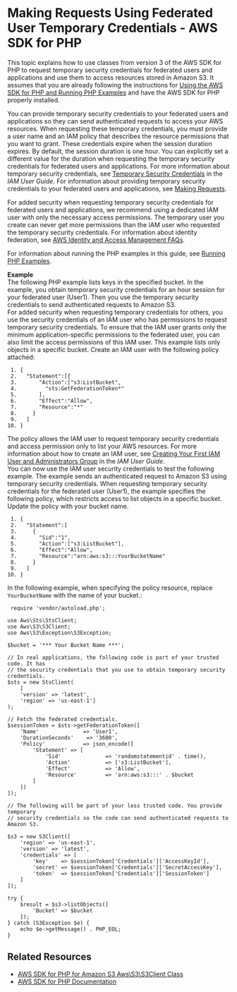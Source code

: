 # Making Requests Using Federated User Temporary Credentials \- AWS SDK for PHP<a name="AuthUsingTempFederationTokenPHP"></a>

This topic explains how to use classes from version 3 of the AWS SDK for PHP to request temporary security credentials for federated users and applications and use them to access resources stored in Amazon S3\. It assumes that you are already following the instructions for [Using the AWS SDK for PHP and Running PHP Examples](UsingTheMPphpAPI.mdx) and have the AWS SDK for PHP properly installed\. 

You can provide temporary security credentials to your federated users and applications so they can send authenticated requests to access your AWS resources\. When requesting these temporary credentials, you must provide a user name and an IAM policy that describes the resource permissions that you want to grant\. These credentials expire when the session duration expires\. By default, the session duration is one hour\. You can explicitly set a different value for the duration when requesting the temporary security credentials for federated users and applications\. For more information about temporary security credentials, see [Temporary Security Credentials](https://docs.aws.amazon.com/IAM/latest/UserGuide/id_credentials_temp.html) in the *IAM User Guide*\. For information about providing temporary security credentials to your federated users and applications, see [Making Requests](MakingRequests.mdx)\.

For added security when requesting temporary security credentials for federated users and applications, we recommend using a dedicated IAM user with only the necessary access permissions\. The temporary user you create can never get more permissions than the IAM user who requested the temporary security credentials\. For information about identity federation, see [AWS Identity and Access Management FAQs](https://aws.amazon.com/iam/faqs/#What_are_the_best_practices_for_using_temporary_security_credentials)\.

For information about running the PHP examples in this guide, see [Running PHP Examples](UsingTheMPphpAPI.mdx#running-php-samples)\.

**Example**  
The following PHP example lists keys in the specified bucket\. In the example, you obtain temporary security credentials for an hour session for your federated user \(User1\)\. Then you use the temporary security credentials to send authenticated requests to Amazon S3\.   
For added security when requesting temporary credentials for others, you use the security credentials of an IAM user who has permissions to request temporary security credentials\. To ensure that the IAM user grants only the minimum application\-specific permissions to the federated user, you can also limit the access permissions of this IAM user\. This example lists only objects in a specific bucket\. Create an IAM user with the following policy attached:   

```
 1. {
 2.   "Statement":[{
 3.       "Action":["s3:ListBucket",
 4.         "sts:GetFederationToken*"
 5.       ],
 6.       "Effect":"Allow",
 7.       "Resource":"*"
 8.     }
 9.   ]
10. }
```
The policy allows the IAM user to request temporary security credentials and access permission only to list your AWS resources\. For more information about how to create an IAM user, see [Creating Your First IAM User and Administrators Group](https://docs.aws.amazon.com/IAM/latest/UserGuide/getting-started_create-admin-group.html) in the *IAM User Guide*\.   
You can now use the IAM user security credentials to test the following example\. The example sends an authenticated request to Amazon S3 using temporary security credentials\. When requesting temporary security credentials for the federated user \(User1\), the example specifies the following policy, which restricts access to list objects in a specific bucket\. Update the policy with your bucket name\.  

```
 1. {
 2.   "Statement":[
 3.     {
 4.       "Sid":"1",
 5.       "Action":["s3:ListBucket"],
 6.       "Effect":"Allow", 
 7.       "Resource":"arn:aws:s3:::YourBucketName"
 8.     }
 9.   ]
10. }
```
In the following example, when specifying the policy resource, replace `YourBucketName` with the name of your bucket\.:  

```
 require 'vendor/autoload.php';

use Aws\Sts\StsClient;
use Aws\S3\S3Client;
use Aws\S3\Exception\S3Exception;

$bucket = '*** Your Bucket Name ***';

// In real applications, the following code is part of your trusted code. It has
// the security credentials that you use to obtain temporary security credentials.
$sts = new StsClient(
    [
    'version' => 'latest',
    'region' => 'us-east-1']
);

// Fetch the federated credentials.
$sessionToken = $sts->getFederationToken([
    'Name'              => 'User1',
    'DurationSeconds'    => '3600',
    'Policy'            => json_encode([
        'Statement' => [
            'Sid'              => 'randomstatementid' . time(),
            'Action'           => ['s3:ListBucket'],
            'Effect'           => 'Allow',
            'Resource'         => 'arn:aws:s3:::' . $bucket
        ]
    ])
]);

// The following will be part of your less trusted code. You provide temporary
// security credentials so the code can send authenticated requests to Amazon S3.

$s3 = new S3Client([
    'region' => 'us-east-1',
    'version' => 'latest',
    'credentials' => [
        'key'    => $sessionToken['Credentials']['AccessKeyId'],
        'secret' => $sessionToken['Credentials']['SecretAccessKey'],
        'token'  => $sessionToken['Credentials']['SessionToken']
    ]
]);

try {
    $result = $s3->listObjects([
        'Bucket' => $bucket
    ]);
} catch (S3Exception $e) {
    echo $e->getMessage() . PHP_EOL;
}
```

## Related Resources<a name="RelatedResources-AuthUsingTempFederationTokenPHP"></a>
+ [ AWS SDK for PHP for Amazon S3 Aws\\S3\\S3Client Class](https://docs.aws.amazon.com/aws-sdk-php/v3/api/class-Aws.S3.S3Client.html) 
+ [AWS SDK for PHP Documentation](http://aws.amazon.com/documentation/sdk-for-php/)